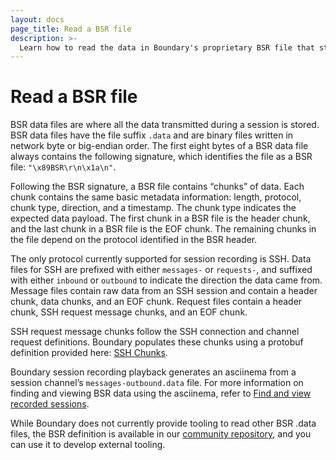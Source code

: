 ```yaml
---
layout: docs
page_title: Read a BSR file
description: >-
  Learn how to read the data in Boundary's proprietary BSR file that stores session recording data.
---
```


# Read a BSR file

BSR data files are where all the data transmitted during a session is stored. BSR data files
have the file suffix `.data` and are binary files written in network byte or big-endian order. The first eight bytes of a
BSR data file always contains the following signature, which identifies the file as a BSR file: `"\x89BSR\r\n\x1a\n"`.

Following the BSR signature, a BSR file contains “chunks” of data. Each chunk contains the same basic metadata information:
length, protocol, chunk type, direction, and a timestamp. The chunk type indicates the expected data payload. The first
chunk in a BSR file is the header chunk, and the last chunk in a BSR file is the EOF chunk. The remaining
chunks in the file depend on the protocol identified in the BSR header.

The only protocol currently supported for session recording is SSH. Data files for SSH are prefixed with either `messages-`
or `requests-`, and suffixed with either `inbound` or `outbound` to indicate the direction the data came from. Message
files contain raw data from an SSH session and contain a header chunk, data chunks, and an EOF chunk. Request files
contain a header chunk, SSH request message chunks, and an EOF chunk.

SSH request message chunks follow the SSH connection and channel request definitions. Boundary populates these chunks
using a protobuf definition provided here: [SSH Chunks](https://github.com/hashicorp/boundary/blob/main/internal/bsr/proto/ssh/v1/ssh_chunks.proto).

Boundary session recording playback generates an asciinema from a session channel’s `messages-outbound.data` file. For more
information on finding and viewing BSR data using the asciinema, refer to [Find and view recorded sessions](/boundary/docs/session-recording/configuration/manage-recorded-sessions).

While Boundary does not currently provide tooling to read other BSR .data files, the BSR definition is available in our
[community repository](https://github.com/hashicorp/boundary/tree/main/internal/bsr), and you can use it to develop external tooling.
